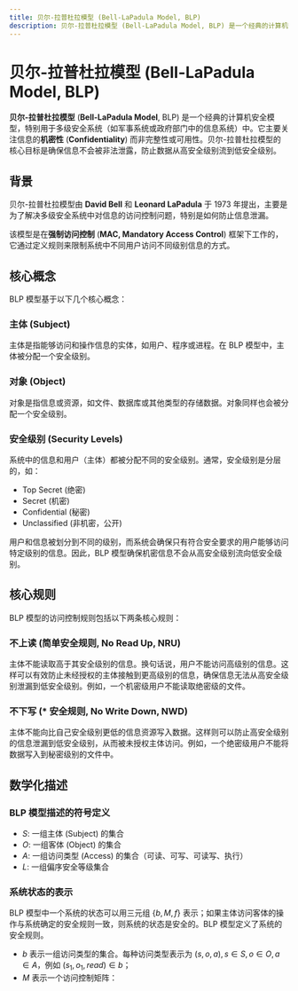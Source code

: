 ```yaml
---
title: 贝尔-拉普杜拉模型 (Bell-LaPadula Model, BLP)
description: 贝尔-拉普杜拉模型 (Bell-LaPadula Model, BLP) 是一个经典的计算机安全模型，特别用于多级安全系统（如军事系统或政府部门中的信息系统）中。
---
```


# 贝尔-拉普杜拉模型 (Bell-LaPadula Model, BLP)

**贝尔-拉普杜拉模型** (**Bell-LaPadula Model**, BLP) 是一个经典的计算机安全模型，特别用于多级安全系统（如军事系统或政府部门中的信息系统）中。它主要关注信息的**机密性** (**Confidentiality**) 而非完整性或可用性。贝尔-拉普杜拉模型的核心目标是确保信息不会被非法泄露，防止数据从高安全级别流到低安全级别。

## 背景

贝尔-拉普杜拉模型由 **David Bell** 和 **Leonard LaPadula** 于 1973 年提出，主要是为了解决多级安全系统中对信息的访问控制问题，特别是如何防止信息泄漏。 

该模型是在**强制访问控制** (**MAC, Mandatory Access Control**) 框架下工作的，它通过定义规则来限制系统中不同用户访问不同级别信息的方式。

## 核心概念

BLP 模型基于以下几个核心概念：

### 主体 (Subject)

主体是指能够访问和操作信息的实体，如用户、程序或进程。在 BLP 模型中，主体被分配一个安全级别。

### 对象 (Object)

对象是指信息或资源，如文件、数据库或其他类型的存储数据。对象同样也会被分配一个安全级别。

### 安全级别 (Security Levels)

系统中的信息和用户（主体）都被分配不同的安全级别。通常，安全级别是分层的，如：

- Top Secret (绝密)
- Secret (机密)
- Confidential (秘密)
- Unclassified (非机密，公开)

用户和信息被划分到不同的级别，而系统会确保只有符合安全要求的用户能够访问特定级别的信息。因此，BLP 模型确保机密信息不会从高安全级别流向低安全级别。

## 核心规则

BLP 模型的访问控制规则包括以下两条核心规则：

### 不上读 (简单安全规则, No Read Up, NRU)

主体不能读取高于其安全级别的信息。换句话说，用户不能访问高级别的信息。这样可以有效防止未经授权的主体接触到更高级别的信息，确保信息无法从高安全级别泄漏到低安全级别。例如，一个机密级用户不能读取绝密级的文件。

### 不下写 (* 安全规则, No Write Down, NWD)

主体不能向比自己安全级别更低的信息资源写入数据。这样则可以防止高安全级别的信息泄漏到低安全级别，从而被未授权主体访问。例如，一个绝密级用户不能将数据写入到秘密级别的文件中。

## 数学化描述

### BLP 模型描述的符号定义

- $S$: 一组主体 (Subject) 的集合
- $O$: 一组客体 (Object) 的集合
- $A$: 一组访问类型 (Access) 的集合（可读、可写、可读写、执行）
- $L$: 一组偏序安全等级集合

### 系统状态的表示

BLP 模型中一个系统的状态可以用三元组 $\lbrace b,M,f \rbrace$ 表示；如果主体访问客体的操作与系统确定的安全规则一致，则系统的状态是安全的。BLP 模型定义了系统的安全规则。

- $b$ 表示一组访问类型的集合。每种访问类型表示为 $(s, o, a), s \in S, o \in O, a \in A$，例如 $(s_1, o_1, read) \in b$；
- $M$ 表示一个访问控制矩阵：
